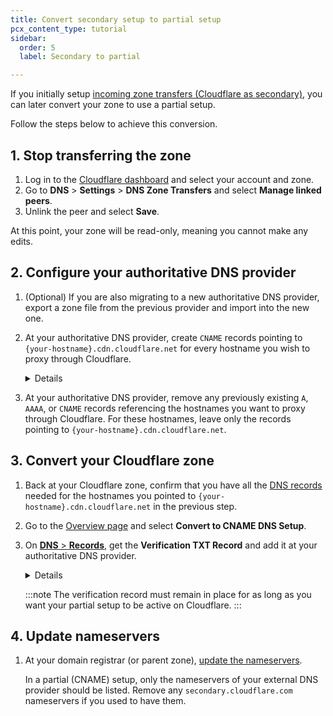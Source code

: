 ```yaml
---
title: Convert secondary setup to partial setup
pcx_content_type: tutorial
sidebar:
  order: 5
  label: Secondary to partial

---
```




If you initially setup [incoming zone transfers (Cloudflare as secondary)](/dns/zone-setups/zone-transfers/cloudflare-as-secondary/setup/), you can later convert your zone to use a <GlossaryTooltip term="partial setup">partial setup</GlossaryTooltip>.

Follow the steps below to achieve this conversion.

## 1. Stop transferring the zone

1. Log in to the [Cloudflare dashboard](https://dash.cloudflare.com/login) and select your account and zone.
2. Go to **DNS** > **Settings** > **DNS Zone Transfers** and select **Manage linked peers**.
3. Unlink the peer and select **Save**.

At this point, your zone will be read-only, meaning you cannot make any edits.

## 2. Configure your authoritative DNS provider

1. (Optional) If you are also migrating to a new authoritative DNS provider, export a zone file from the previous provider and import into the new one.
2. At your authoritative DNS provider, create `CNAME` records pointing to `{your-hostname}.cdn.cloudflare.net` for every hostname you wish to proxy through Cloudflare.

    <Details header="Example CNAME record at authoritative DNS provider">

    The `CNAME` record for `www.example.com` would be:

    ```txt
    www.example.com CNAME www.example.com.cdn.cloudflare.net
    ```
    </Details>

3. At your authoritative DNS provider, remove any previously existing `A`, `AAAA`, or `CNAME` records referencing the hostnames you want to proxy through Cloudflare. For these hostnames, leave only the records pointing to `{your-hostname}.cdn.cloudflare.net`.

## 3. Convert your Cloudflare zone

1. Back at your Cloudflare zone, confirm that you have all the [DNS records](/dns/manage-dns-records/how-to/create-dns-records/) needed for the hostnames you pointed to `{your-hostname}.cdn.cloudflare.net` in the previous step.
2. Go to the [Overview page](https://dash.cloudflare.com/?to=/:account/:zone) and select **Convert to CNAME DNS Setup**.
3. On [**DNS** > **Records**](https://dash.cloudflare.com/?to=/:account/:zone/dns/records), get the **Verification TXT Record** and add it at your authoritative DNS provider.

    <Details header="Example verification record">

    A verification record for `sub.example.com` might be:

    | Type | Name                            | Content             |
    | ---- | ------------------------------- | ------------------- |
    | TXT  | `cloudflare-verify.sub.example.com` | 966215192-518620144 |

    If your authoritative DNS provider automatically appends DNS record `name` fields with your domain, make sure to only insert `cloudflare-verify` as the record name. Otherwise, it may result in an incorrect record name, such as `cloudflare-verify.sub.example.com.sub.example.com`.

    After creating the record, you can use this [Dig Web Interface link](https://digwebinterface.com/?type=TXT&ns=auth&nameservers=) to search (`dig`) for `cloudflare-verify.<YOUR DOMAIN>` and validate if it is working.

    </Details>

    :::note
    The verification record must remain in place for as long as you want your partial setup to be active on Cloudflare.
    :::

## 4. Update nameservers

1. At your domain registrar (or parent zone), [update the nameservers](/dns/nameservers/update-nameservers/).

    In a partial (CNAME) setup, only the nameservers of your external DNS provider should be listed. Remove any `secondary.cloudflare.com` nameservers if you used to have them.